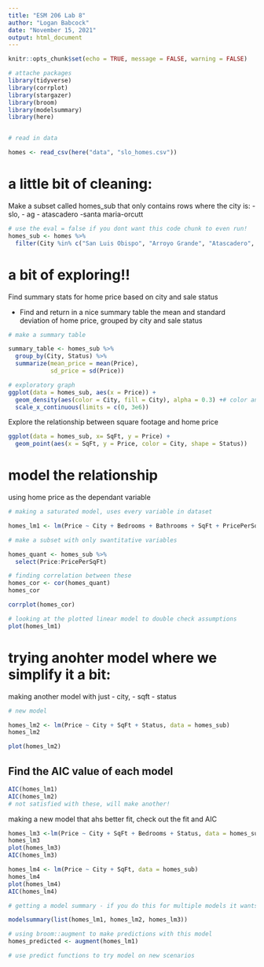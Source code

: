 ```yaml
---
title: "ESM 206 Lab 8"
author: "Logan Babcock"
date: "November 15, 2021"
output: html_document
---
```


```r
knitr::opts_chunk$set(echo = TRUE, message = FALSE, warning = FALSE)

# attache packages
library(tidyverse)
library(corrplot)
library(stargazer)
library(broom)
library(modelsummary)
library(here)


# read in data

homes <- read_csv(here("data", "slo_homes.csv"))

```

# a little bit of cleaning:

Make a subset called homes_sub that only contains rows where the city is:
- slo,
- ag
- atascadero
-santa maria-orcutt

```r
# use the eval = false if you dont want this code chunk to even run!
homes_sub <- homes %>% 
  filter(City %in% c("San Luis Obispo", "Arroyo Grande", "Atascadero", "Santa Maria-Orcutt"))

```

# a bit of exploring!!

Find summary stats for home price based on city and sale status

- Find and return in a nice summary table the mean and standard deviation of home price, grouped by city and sale status

```r

# make a summary table

summary_table <- homes_sub %>% 
  group_by(City, Status) %>% 
  summarize(mean_price = mean(Price),
            sd_price = sd(Price))

# exploratory graph
ggplot(data = homes_sub, aes(x = Price)) +
  geom_density(aes(color = City, fill = City), alpha = 0.3) +# color and fill are in aes because they are referring to a variable! if its referring to a constant, should be outside aes
  scale_x_continuous(limits = c(0, 3e6))
```

Explore the relationship between square footage and home price

```r
ggplot(data = homes_sub, x= SqFt, y = Price) +
  geom_point(aes(x = SqFt, y = Price, color = City, shape = Status))
```

# model the relationship
using home price as the dependant variable

```r
# making a saturated model, uses every variable in dataset

homes_lm1 <- lm(Price ~ City + Bedrooms + Bathrooms + SqFt + PricePerSqFt + Status, data = homes_sub)

# make a subset with only swantitative variables

homes_quant <- homes_sub %>% 
  select(Price:PricePerSqFt)

# finding correlation between these
homes_cor <- cor(homes_quant)
homes_cor

corrplot(homes_cor)

# looking at the plotted linear model to double check assumptions
plot(homes_lm1)

```
# trying anohter model where we simplify it a bit:

making another model with just 
- city,
- sqft
- status
```r
# new model

homes_lm2 <- lm(Price ~ City + SqFt + Status, data = homes_sub)
homes_lm2

plot(homes_lm2)
```

## Find the AIC value of each model
```r
AIC(homes_lm1)
AIC(homes_lm2)
# not satisfied with these, will make another!
```

making a new model that ahs better fit, check out the fit and AIC

```r
homes_lm3 <-lm(Price ~ City + SqFt + Bedrooms + Status, data = homes_sub)
homes_lm3
plot(homes_lm3)
AIC(homes_lm3)

homes_lm4 <- lm(Price ~ City + SqFt, data = homes_sub)
homes_lm4
plot(homes_lm4)
AIC(homes_lm4)

# getting a model summary - if you do this for multiple models it wants the models as a list

modelsummary(list(homes_lm1, homes_lm2, homes_lm3))
```
```r
# using broom::augment to make predictions with this model
homes_predicted <- augment(homes_lm1)

# use predict functions to try model on new scenarios
```

